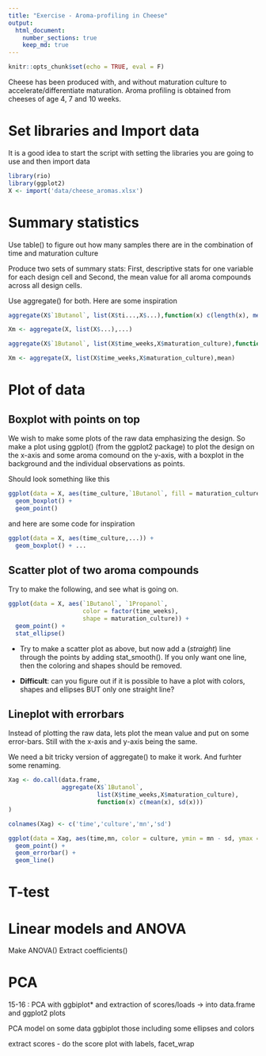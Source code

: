```yaml
---
title: "Exercise - Aroma-profiling in Cheese"
output:
  html_document:
    number_sections: true
    keep_md: true
---
```


```r
knitr::opts_chunk$set(echo = TRUE, eval = F)
```


Cheese has been produced with, and without maturation culture to accelerate/differentiate maturation.
Aroma profiling is obtained from cheeses of age $4$, $7$ and $10$ weeks. 


# Set libraries and Import data

It is a good idea to start the script with setting the libraries you are going to use and then import data

```r
library(rio)
library(ggplot2)
X <- import('data/cheese_aromas.xlsx')
```

# Summary statistics

Use table() to figure out how many samples there are in the combination of time and maturation culture

Produce two sets of summary stats: 
First, descriptive stats for one variable for each design cell and 
Second, the mean value for all aroma compounds across all design cells. 

Use aggregate() for both. Here are some inspiration

```r
aggregate(X$`1Butanol`, list(X$ti...,X$...),function(x) c(length(x), mean(x),...))
```

```r
Xm <- aggregate(X, list(X$...),...)
```

```r
aggregate(X$`1Butanol`, list(X$time_weeks,X$maturation_culture),function(x) c(length(x), mean(x), sd(x), min(x), max(x)))
```

```r
Xm <- aggregate(X, list(X$time_weeks,X$maturation_culture),mean)
```

# Plot of data

## Boxplot with points on top

We wish to make some plots of the raw data emphasizing the design. So make a plot using ggplot() (from the ggplot2 package) to plot the design on the x-axis and some aroma comound on the y-axis, with a boxplot in the background and the individual observations as points. 

Should look something like this

```r
ggplot(data = X, aes(time_culture,`1Butanol`, fill = maturation_culture)) + 
  geom_boxplot() + 
  geom_point()
```

and here are some code for inspiration

```r
ggplot(data = X, aes(time_culture,...)) + 
  geom_boxplot() + ...
```

## Scatter plot of two aroma compounds

Try to make the following, and see what is going on.

```r
ggplot(data = X, aes(`1Butanol`, `1Propanol`, 
                     color = factor(time_weeks), 
                     shape = maturation_culture)) + 
  geom_point() + 
  stat_ellipse() 
```

* Try to make a scatter plot as above, but now add a (_straight_) line through the points by adding stat_smooth(). 
If you only want one line, then the coloring and shapes should be removed. 

* __Difficult__: can you figure out if it is possible to have a plot with colors, shapes and ellipses BUT only one straight line? 

## Lineplot with errorbars

Instead of plotting the raw data, lets plot the mean value and put on some error-bars. Still with the x-axis and y-axis being the same. 

We need a bit tricky version of aggregate() to make it work. And furhter some renaming.

```r
Xag <- do.call(data.frame,
               aggregate(X$`1Butanol`, 
                         list(X$time_weeks,X$maturation_culture), 
                         function(x) c(mean(x), sd(x)))
)

colnames(Xag) <- c('time','culture','mn','sd')

ggplot(data = Xag, aes(time,mn, color = culture, ymin = mn - sd, ymax = mn+sd)) + 
  geom_point() + 
  geom_errorbar() + 
  geom_line()
```

# T-test

# Linear models and ANOVA
Make ANOVA() 
Extract coefficients()

# PCA

15-16	: PCA with ggbiplot* and extraction of scores/loads -> into data.frame and ggplot2 plots

PCA model on some data
ggbiplot those including some ellipses and colors

extract scores
- do the score plot with labels, facet_wrap 



